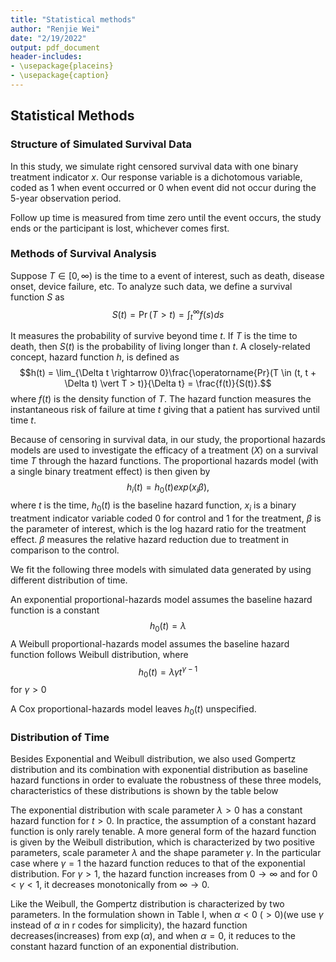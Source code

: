 ```yaml
---
title: "Statistical methods"
author: "Renjie Wei"
date: "2/19/2022"
output: pdf_document
header-includes:
- \usepackage{placeins}
- \usepackage{caption}
---
```


## Statistical Methods

### Structure of Simulated Survival Data 

In this study, we simulate right censored survival data with one binary treatment indicator $x$. Our response variable is a dichotomous variable, coded as $1$ when event occurred or $0$ when event did not occur during the 5-year observation period. 

Follow up time is measured from time zero until the event occurs, the study ends or the participant is lost, whichever comes first.


### Methods of Survival Analysis

Suppose $T\in[0, \infty)$ is the time to a event of interest, such as death, disease onset, device failure, etc. To analyze such data, we define a survival function $S$ as
$$S(t) = \operatorname{Pr}(T > t) = \int_t^\infty f(s) ds$$

It measures the probability of survive beyond time $t$. If $T$ is the time to death, then $S(t)$ is the probability of living longer than $t$.  A closely-related concept, hazard function $h$, is defined as
$$h(t) = \lim_{\Delta t \rightarrow 0}\frac{\operatorname{Pr}(T \in (t, t + \Delta t) \vert T > t)}{\Delta t} = \frac{f(t)}{S(t)}.$$
where $f(t)$ is the density function of $T$. The hazard function measures the instantaneous risk of failure at time $t$ giving that a patient has survived until time $t$. 

Because of censoring in survival data, in our study, the proportional hazards models are used to investigate the efficacy of a treatment ($X$) on a survival time $T$ through the hazard functions. The proportional hazards model (with a single binary treatment effect) is then given by 
$$h_i(t) = h_0(t) exp(x_i\beta),$$
where $t$ is the time, $h_0(t)$ is the baseline hazard function, $x_i$ is a binary treatment indicator variable coded 0 for control and 1 for the treatment, $\beta$ is the parameter of interest, which is the log hazard ratio for the treatment effect. $\beta$ measures the relative hazard reduction due to treatment in comparison to the control.

We fit the following three models with simulated data generated by using different distribution of time. 

An exponential proportional-hazards model assumes the baseline hazard function is a constant $$h_0(t) = \lambda$$ 
A Weibull proportional-hazards model assumes the baseline hazard function follows Weibull distribution, where $$h_0(t) = \lambda\gamma t^{\gamma-1}$$ for $\gamma>0$ 

A Cox proportional-hazards model leaves $h_0(t)$ unspecified.

### Distribution of Time

Besides Exponential and Weibull distribution, we also used Gompertz distribution and its combination with exponential distribution as baseline hazard functions in order to evaluate the robustness of these three models, characteristics of these distributions is shown by the table below

\begin{center}
\captionof{table}{Characteristic of Exponential, Weibull and Gompertz distributions}
\begin{tabular}{|l|l|l|l|}
\hline
 & Exponential & Weibull & Gompertz \\ \hline
Parameter & $\lambda >0$ & $\lambda >0$, $\gamma >0$ & $\lambda >0$, $\alpha \in (-\infty,\infty)$ \\ \hline
Hazard function & $h_0(t) = \lambda$ & $h_0(t) = \lambda\gamma t^{\gamma-1}$ & $h_0(t) = \lambda\exp(\alpha t)$ \\ \hline
Cumulative hazard function & $H_0(t) = \lambda t$ & $H_0(t) = \lambda t^{\gamma}$ & $H_0(t) = \frac{\lambda}{\alpha}(\exp(\alpha t)-1)$ \\ \hline
Density function & $f_0(t) = \lambda\exp(-\lambda t)$ & $f_0(t) = \lambda\gamma t^{\gamma-1}\exp(-\lambda t^{\gamma})$ & $f_0(t) = \lambda\exp(\alpha t)\exp(\frac{\lambda}{\alpha}(1-\exp(\alpha t)))$ \\ \hline
Survival function & $S_0(t) = \exp(-\lambda t)$ & $S_0(t) = \exp(-\lambda t^{\gamma})$ & $f_0(t) = \exp(\frac{\lambda}{\alpha}(1-\exp(\alpha t)))$ \\ \hline
\end{tabular}
\end{center}

The exponential distribution with scale parameter $\lambda > 0$ has a constant hazard function for $t>0$. In practice, the assumption of a constant hazard function is only rarely tenable. A more general form of the hazard function is given by the Weibull distribution, which is characterized by two positive parameters, scale parameter $\lambda$ and the shape parameter $\gamma$. In the particular case where $\gamma = 1$ the hazard function reduces to that of the exponential distribution. For $\gamma>1$, the hazard function increases from $0\to\infty$ and for $0<\gamma<1$, it decreases monotonically from $\infty \to 0$.

Like the Weibull, the Gompertz distribution is characterized by two parameters. In the formulation shown in Table I, when $\alpha <0 \ (>0)$(we use $\gamma$ instead of $\alpha$ in r codes for simplicity), the hazard function decreases(increases) from $\exp(\alpha)$, and when $\alpha=0$, it reduces to the constant hazard function of an exponential distribution.